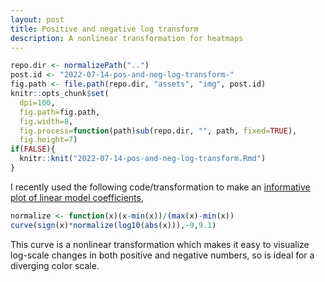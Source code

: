 ```yaml
---
layout: post
title: Positive and negative log transform
description: A nonlinear transformation for heatmaps
---
```


```r
repo.dir <- normalizePath("..")
post.id <- "2022-07-14-pos-and-neg-log-transform-"
fig.path <- file.path(repo.dir, "assets", "img", post.id)
knitr::opts_chunk$set(
  dpi=100,
  fig.path=fig.path,
  fig.width=8,
  fig.process=function(path)sub(repo.dir, "", path, fixed=TRUE),
  fig.height=7)
if(FALSE){
  knitr::knit("2022-07-14-pos-and-neg-log-transform.Rmd")
}
```

I recently used the following code/transformation to make an
[informative plot of linear model
coefficients](https://rcdata.nau.edu/genomic-ml/nn_embedding_with_interpretable_figures/compare_weights_heat_map.png),

```r
normalize <- function(x)(x-min(x))/(max(x)-min(x))
curve(sign(x)*normalize(log10(abs(x))),-9,9.1)
```

This curve is a nonlinear transformation which makes it easy to
visualize log-scale changes in both positive and negative numbers, so
is ideal for a diverging color scale.



